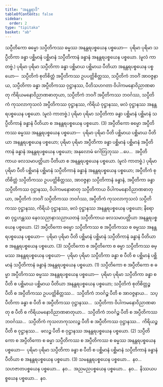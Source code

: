 ```yaml
---
title: "အနန္တရာဒိ"
tableOfContents: false
sidebar:
  order: 2
type: "tipitaka"
basket: "ab"
---
```



<DynamicBreadcrumb />

<Division number="156">

<Paragraph number="4415">
သပ္ပီတိကော ဓမ္မော သပ္ပီတိကဿ ဓမ္မဿ အနန္တရပစ္စယေန ပစ္စယော—  ပုရိမာ ပုရိမာ သပ္ပီတိကာ ခန္ဓာ ပစ္ဆိမာနံ ပစ္ဆိမာနံ သပ္ပီတိကာနံ ခန္ဓာနံ အနန္တရပစ္စယေန ပစ္စယော. (မူလံ ကာတဗ္ဗံ.) ပုရိမာ ပုရိမာ သပ္ပီတိကာ ခန္ဓာ ပစ္ဆိမာယ ပစ္ဆိမာယ ပီတိယာ အနန္တရပစ္စယေန ပစ္စယော—  သပ္ပီတိကံ စုတိစိတ္တံ အပ္ပီတိကဿ ဥပပတ္တိစိတ္တဿ, သပ္ပီတိကံ ဘဝင်္ဂံ အာဝဇ္ဇနာယ, သပ္ပီတိကာ ခန္ဓာ အပ္ပီတိကဿ ဝုဋ္ဌာနဿ, ပီတိသဟဂတာ ဝိပါကမနောဝိညာဏဓာတု ကိရိယမနောဝိညာဏဓာတုယာ, သပ္ပီတိကံ ဘဝင်္ဂံ အပ္ပီတိကဿ ဘဝင်္ဂဿ, သပ္ပီတိကံ ကုသလာကုသလံ အပ္ပီတိကဿ ဝုဋ္ဌာနဿ, ကိရိယံ ဝုဋ္ဌာနဿ, ဖလံ ဝုဋ္ဌာနဿ အနန္တရပစ္စယေန ပစ္စယော. (မူလံ ကာတဗ္ဗံ.) ပုရိမာ ပုရိမာ သပ္ပီတိကာ ခန္ဓာ ပစ္ဆိမာနံ ပစ္ဆိမာနံ သပ္ပီတိကာနံ ခန္ဓာနံ ပီတိယာ စ အနန္တရပစ္စယေန ပစ္စယော. (3)
</Paragraph>

</Division>
<Division number="157">

<Paragraph number="4416">
အပ္ပီတိကော ဓမ္မော အပ္ပီတိကဿ ဓမ္မဿ အနန္တရပစ္စယေန ပစ္စယော—  ပုရိမာ ပုရိမာ ပီတိ ပစ္ဆိမာယ ပစ္ဆိမာယ ပီတိယာ အနန္တရပစ္စယေန ပစ္စယော; ပုရိမာ ပုရိမာ အပ္ပီတိကာ ခန္ဓာ ပစ္ဆိမာနံ ပစ္ဆိမာနံ အပ္ပီတိကာနံ ခန္ဓာနံ အနန္တရပစ္စယေန ပစ္စယော; အနုလောမံ ဂေါတြဘုဿ …ပေ…  အပ္ပီတိကာယ ဖလသမာပတ္တိယာ ပီတိယာ စ အနန္တရပစ္စယေန ပစ္စယော. (မူလံ ကာတဗ္ဗံ.) ပုရိမာ ပုရိမာ ပီတိ ပစ္ဆိမာနံ ပစ္ဆိမာနံ သပ္ပီတိကာနံ ခန္ဓာနံ အနန္တရပစ္စယေန ပစ္စယော; အပ္ပီတိကံ စုတိစိတ္တံ သပ္ပီတိကဿ ဥပပတ္တိစိတ္တဿ, အာဝဇ္ဇနာ သပ္ပီတိကာနံ ခန္ဓာနံ, အပ္ပီတိကာ ခန္ဓာ သပ္ပီတိကဿ ဝုဋ္ဌာနဿ, ဝိပါကမနောဓာတု သပ္ပီတိကာယ ဝိပါကမနောဝိညာဏဓာတုယာ, အပ္ပီတိကံ ဘဝင်္ဂံ သပ္ပီတိကဿ ဘဝင်္ဂဿ, အပ္ပီတိကံ ကုသလာကုသလံ သပ္ပီတိကဿ ဝုဋ္ဌာနဿ, ကိရိယံ ဝုဋ္ဌာနဿ, ဖလံ ဝုဋ္ဌာနဿ အနန္တရပစ္စယေန ပစ္စယော; နိရောဓာ ဝုဋ္ဌဟန္တဿ နေဝသညာနာသညာယတနံ သပ္ပီတိကာယ ဖလသမာပတ္တိယာ အနန္တရပစ္စယေန ပစ္စယော. (2)
</Paragraph>

<Paragraph number="4417">
အပ္ပီတိကော ဓမ္မော သပ္ပီတိကဿ စ အပ္ပီတိကဿ စ ဓမ္မဿ အနန္တရပစ္စယေန ပစ္စယော—  ပုရိမာ ပုရိမာ ပီတိ ပစ္ဆိမာနံ ပစ္ဆိမာနံ သပ္ပီတိကာနံ ခန္ဓာနံ ပီတိယာ စ အနန္တရပစ္စယေန ပစ္စယော. (3)
</Paragraph>

</Division>
<Division number="158">

<Paragraph number="4418">
သပ္ပီတိကော စ အပ္ပီတိကော စ ဓမ္မာ သပ္ပီတိကဿ ဓမ္မဿ အနန္တရပစ္စယေန ပစ္စယော—  ပုရိမာ ပုရိမာ သပ္ပီတိကာ ခန္ဓာ စ ပီတိ စ ပစ္ဆိမာနံ ပစ္ဆိမာနံ သပ္ပီတိကာနံ ခန္ဓာနံ အနန္တရပစ္စယေန ပစ္စယော. (1)
</Paragraph>

<Paragraph number="4419">
သပ္ပီတိကော စ အပ္ပီတိကော စ ဓမ္မာ အပ္ပီတိကဿ ဓမ္မဿ အနန္တရပစ္စယေန ပစ္စယော—  ပုရိမာ ပုရိမာ သပ္ပီတိကာ ခန္ဓာ စ ပီတိ စ ပစ္ဆိမာယ ပစ္ဆိမာယ ပီတိယာ အနန္တရပစ္စယေန ပစ္စယော; သပ္ပီတိကံ စုတိစိတ္တဉ္စ ပီတိ စ အပ္ပီတိကဿ ဥပပတ္တိစိတ္တဿ…  သပ္ပီတိကံ ဘဝင်္ဂဉ္စ ပီတိ စ အာဝဇ္ဇနာယ…  သပ္ပီတိကာ ခန္ဓာ စ ပီတိ စ အပ္ပီတိကဿ ဝုဋ္ဌာနဿ…  သပ္ပီတိကာ ဝိပါကမနောဝိညာဏဓာတု စ ပီတိ စ ကိရိယမနောဝိညာဏဓာတုယာ…  သပ္ပီတိကံ ဘဝင်္ဂဉ္စ ပီတိ စ အပ္ပီတိကဿ ဘဝင်္ဂဿ…  သပ္ပီတိကံ ကုသလာကုသလဉ္စ ပီတိ စ အပ္ပီတိကဿ ဝုဋ္ဌာနဿ…  ကိရိယဉ္စ ပီတိ စ ဝုဋ္ဌာနဿ…  ဖလဉ္စ ပီတိ စ ဝုဋ္ဌာနဿ အနန္တရပစ္စယေန ပစ္စယော. (2)
</Paragraph>

<Paragraph number="4420">
သပ္ပီတိကော စ အပ္ပီတိကော စ ဓမ္မာ သပ္ပီတိကဿ စ အပ္ပီတိကဿ စ ဓမ္မဿ အနန္တရပစ္စယေန ပစ္စယော—  ပုရိမာ ပုရိမာ သပ္ပီတိကာ ခန္ဓာ စ ပီတိ စ ပစ္ဆိမာနံ ပစ္ဆိမာနံ သပ္ပီတိကာနံ ခန္ဓာနံ ပီတိယာ စ အနန္တရပစ္စယေန ပစ္စယော. (3)
</Paragraph>

<Paragraph number="4421">
သမနန္တရပစ္စယေန ပစ္စယော…  နဝ…  သဟဇာတပစ္စယေန ပစ္စယော…  နဝ…  အညမညပစ္စယေန ပစ္စယော…  နဝ…  နိဿယပစ္စယေန ပစ္စယော…  နဝ.
</Paragraph>
</Division>